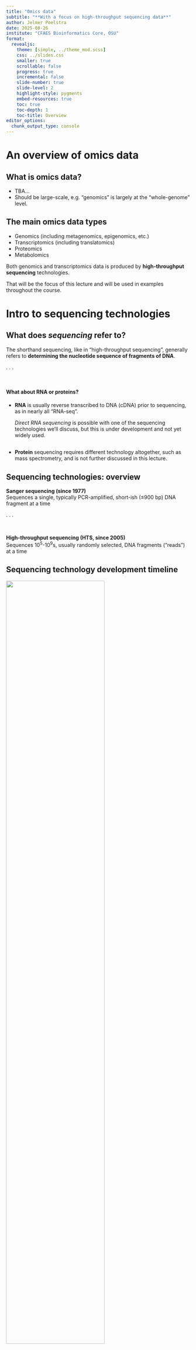```yaml
---
title: "Omics data"
subtitle: "**With a focus on high-throughput sequencing data**"
author: Jelmer Poelstra
date: 2025-08-26
institute: "CFAES Bioinformatics Core, OSU"
format:
  revealjs:
    theme: [simple, ../theme_mod.scss]
    css: ../slides.css
    smaller: true
    scrollable: false
    progress: true
    incremental: false
    slide-number: true
    slide-level: 2
    highlight-style: pygments
    embed-resources: true
    toc: true
    toc-depth: 1
    toc-title: Overview
editor_options: 
  chunk_output_type: console
---
```


# An overview of omics data {background-color="dimgray"}

## What is omics data?

- TBA...
- Should be large-scale, e.g. "genomics" is largely at the "whole-genome" level. 

## The main omics data types

-   Genomics (including metagenomics, epigenomics, etc.)
-   Transcriptomics (including translatomics)
-   Proteomics
-   Metabolomics

Both genomics and transcriptomics data is produced by **high-throughput sequencing** technologies.

That will be the focus of this lecture and will be used in examples throughout the course.

# Intro to sequencing technologies {background-color="dimgray"}

## What does *sequencing* refer to?

The shorthand sequencing, like in "high-throughput sequencing", generally refers to **determining the nucleotide sequence of fragments of DNA**.

. . .

<br>

::: callout-note
#### What about RNA or proteins?

-   **RNA** is usually reverse transcribed to DNA (cDNA) prior to sequencing, as in nearly all "RNA-seq".

    *Direct RNA sequencing* is possible with one of the sequencing technologies we'll discuss, but this is under development and not yet widely used.

<hr style="height:1pt; visibility:hidden;" />

-   **Protein** sequencing requires different technology altogether,
    such as mass spectrometry, and is not further discussed in this lecture.
:::

## Sequencing technologies: overview

**Sanger sequencing (since 1977)**\
Sequences a single, typically PCR-amplified, short-ish (≤900 bp) DNA fragment at a time

. . .

<br>

**High-throughput sequencing (HTS, since 2005)**\
Sequences 10^5^-10^9^s, usually randomly selected, DNA fragments ("reads") at a time

## Sequencing technology development timeline

![](img/seq_timeline2a.png){fig-align="center" width="73%"}

::: legend2
Modified after [Pereira et al. 2020](www.ncbi.nlm.nih.gov/pmc/articles/PMC7019349)
:::

## Sequencing technology development timeline

![](img/seq_timeline2.png){fig-align="center" width="70%"}

::: legend2
Modified after [Pereira et al. 2020](www.ncbi.nlm.nih.gov/pmc/articles/PMC7019349)
:::

## Sequencing cost through time

![https://www.genome.gov/about-genomics/fact-sheets/Sequencing-Human-Genome-cost](img/2022_Sequencing_cost_per_Human_Genome.jpg)

# High-throughput sequencing (HTS) {background-color="dimgray"}

## HTS applications

-   **Whole-genome assembly**

. . .

-   **Variant analysis** (for population genetics/genomics, molecular evolution, GWAS, etc.):

    -   Whole-genome "resequencing"

    -   Reduced-representation libraries (e.g. RADseq, GBS)

. . .

-   **RNA-seq** (transcriptome analysis)

. . .

-   Other functional sequencing methods like **methylation sequencing, ChIP-seq,** etc.

. . .

-   **Microbial community characterization**

    -   Metabarcoding

    -   Shotgun metagenomics

## The main HTS types

::::: columns
::: {.column width="50%"}
**Short-read HTS**

-   AKA Next-Generation Sequencing (NGS)
-   Produces up to billions of 50-300 bp reads
-   Market dominated by Illumina
-   Since 2005 — technology fairly stable
:::

::: {.column width="50%"}
**Long-read HTS**

-   Reads much longer than in NGS but fewer, less accurate, and more costly per base
-   Two main companies: Oxford Nanopore Technologies (ONT) and Pacific Biosciences (PacBio)
-   Since 2011 — remains under rapid development
:::
:::::

. . . 

<br>

::: callout-note
## Short videos explaining the technology (90 s - 5 m each)

- Nanopore: <https://www.youtube.com/watch?v=RcP85JHLmnI>
- Illumina: <https://www.youtube.com/watch?v=fCd6B5HRaZ8>
- PacBio: <https://www.youtube.com/watch?v=_lD8JyAbwEo>
:::

## Read lengths

-   Short-read (Illumina) HTS: 50-300 bp reads

-   Long-read HTS: longer & more variable read lengths (PacBio: 10-50 kbp, ONT: 10-100+ kbp)

<hr style="height:1pt; visibility:hidden;" />

. . .

<details>

<summary>**When are longer reads useful?**</summary>

-   Genome assembly

-   Haplotype and large structural variant calling

-   Transcript isoform identification

-   Taxonomic identification of single reads (microbial metabarcoding)

</details>

. . .

<hr style="height:1pt; visibility:hidden;" />

<details>

<summary>**When does read length not matter (as much)?**</summary>

-   SNP variant analysis

-   Read-as-a-tag: the goal is just to know a read's origin in a reference genome,
    like in counting applications such as RNA-seq

</details>

## Error rates

Currently, no sequencing technology is error-free.

- Illumina error rates are mostly below 0.1%
- **TBA**

::: callout-important
## Error rates are changing

Error rates in one recent type of PacBio sequencing where individual fragments
are sequenced multiple times ("HiFi") *are now lower than in Illumina*.

Error rates of ONT sequencing are also continuously decreasing.
:::

. . .

<br>

::: callout-note
## Quality scores in sequence data

When you get sequences from a high-throughput sequencer, base calls have typically already been made.
Every base is also accompanied by a quality score (inversely related to the estimated error probability).
We'll talk about those in some more detail in a bit.
:::

## Overcoming sequencing errors

Sequencing every bases multiple times,
i.e. having a \>1x so-called "**depth of coverage**" allows to infer the correct sequence:

![](img/coverage2.jpg){fig-align="center" width="45%"}

. . .

<hr style="height:1pt; visibility:hidden;" />

-   Overcoming sequencing errors is made more challenging by natural
    **genetic variation** among and within individuals.

-   Typical depths of coverage: at least 50-100x for genome assembly; 10-30x for resequencing.

# Illumina libraries {background-color="dimgray"}

## Libraries and library prep

We will talk a but about Illumina library prep because this is the most common
type of sequencing, and because throughout the course,
we will use Illumina read files as examples.

In a sequencing context,
a "**library**" is a collection of nucleic acid fragments ready for sequencing.

. . .

<hr style="height:1pt; visibility:hidden;" />

In Illumina and other HTS libraries, these fragments **number in the millions or billions** and are **often** **randomly generated** from input such as genomic DNA:

. . .

![](img/library_prep.png){fig-align="center"}

::: legend2
An overview of the **library prep** procedure.
This is typically done for you by a sequencing facility or company.
:::

## A closer look at the processed DNA fragments

As shown in the previous slide, after library prep,
each DNA fragment is flanked by several types of short sequences that together
make up the "**adapters**":

<br>

![](img/adapters2.png){fig-align="center"}

## Paired-end vs. single-end sequencing

DNA fragments can be sequenced from both ends as shown below —   
this is called **"paired-end" (PE) sequencing**:

![](img/pairedend.png){fig-align="center"}

. . .

<hr style="height:1pt; visibility:hidden;" />

When sequencing is instead **single-end (SE)**, no reverse read is produced:

![](img/singleend.png){fig-align="center"}

## Insert size variation

The size of the DNA fragment can vary -- both by design and because of limited
precision in size selection. In some cases, it is:

-   Shorter than the *combined* read length, leading to **overlapping reads** (this can be useful):

![](img/insert_size_overlap.png){fig-align="center" width="70%"}

. . .

-   Shorter than the *single* read length, leading to "**adapter read-through**" (i.e., the ends of the resulting reads will consist of adapter sequence, which should be removed):

![](img/insert_size_adapter-read-through.png){fig-align="center" width="58%"}

::: callout-note
## Multiplexing!

Using the indices/barcodes in adapters, up to 96 samples can be multiplexed into a single library.
:::

# Reference genomes {background-color="dimgray"}

## Genomes

Most HTS applications either **require a "reference genome"** **or involve its production.**

. . .

<hr style="height:1pt; visibility:hidden;" />

What exactly does "reference genome" refer to? We'll discuss three components to this phrase:

-   **Assembly**\
    It includes a representation of most of the genome DNA sequence: the genome assembly

. . .

-   **Annotation**\
    It (preferably) includes an "annotation" that provides the *locations of genes and other genomic features*, as well as functional information on these features

. . .

-   **Taxonomic identity**\
    Typically considered at the **species level**, so then it should involve the focal species. But:

    -   If needed, it is often possible to work with reference genomes of closely related species

    -   Conversely, multiple reference genomes may exist, e.g. for different subspecies

## Genome size variation

[![https://en.wikipedia.org/wiki/Genome_size](img/Genome_Sizes.png){fig-align="center" width="75%"}](https://en.wikipedia.org/wiki/Genome_size)

## Growth of genome databases

![[Konkel & Slot 2023](https://www.biorxiv.org/content/10.1101/2023.09.08.556886v1)](img/genomes_genbank.png){fig-align="center" width="75%"}

## Genome assemblies

::: incremental
-   With increasing usage & quality of long-read HTS, we are generating better assemblies

-   For chromosome-level assemblies, i.e. with one contiguous sequence for each chromosome, additional technologies than sequencing are often needed (e.g. Hi-C, optical mapping)

-   Many assemblies are not "chromosome-level", but consist of --often 1000s of-- contigs and scaffolds.

-   Even chromosome-level assemblies are not 100% complete
:::

<br>

. . .

<details>

<summary>Question: Contigs vs. scaffolds?</summary>

**Contigs** are contiguous, known stretches of DNA created by the assembly process, basically by overlapping reads.

Often, the order and orientation of two or more contigs is known, but there is a gap of unknown size between them. Such contigs are connected into **scaffolds** with a stretch of `N`s in between.

</details>

# Sequence file types {background-color="dimgray"}

## Overview

All common genetic/genomic data files are **plain-text**, meaning that they can be opened by any text editor. However, they are often **compressed** to save space. The main types are:

-   **FASTA**\
    Simple sequence files, where each entry contains a header and a DNA/AA sequence.\
    Versatile, anything from a genome assemblies, proteomes, and single sequence fragments to alignments can be in this format.

<hr style="height:1pt; visibility:hidden;" />

. . .

-   **FASTQ**\
    The standard format for **HTS reads** — contains a quality score for each nucleotide.

-   **SAM/BAM**\
    An **alignment** format for HTS reads.

<hr style="height:1pt; visibility:hidden;" />

. . .

-   **GTF**/**GFF**\
    Tables (tab-delimited) with information such as genomic coordinates on "**genomic features**" such as genes and exons. The files contain reference **genome annotations**.

## FASTA files

FASTA files contain one or more (sometimes called multi-FASTA) DNA or amino acid sequences, with no limits on the number of sequences or the sequence lengths.

<hr style="height:1pt; visibility:hidden;" />

. . .

As mentioned, they are versatile, and are the standard format for:

-   Genome assembly sequences

-   Transcriptomes and proteomes

-   Sequence downloads from NCBI such as a single gene/protein or other GenBank entry

-   Sequence alignments (but not from HTS reads)

## FASTA files (cont.)

The following example FASTA file contains two entries:

``` bash
>unique_sequence_ID Optional description
ATTCATTAAAGCAGTTTATTGGCTTAATGTACATCAGTGAAATCATAAATGCTAAAAA
>unique_sequence_ID2
ATTCATTAAAGCAGTTTATTGGCTTAATGTACATCAGTGAAATCATAAATGCTAAATG
```

. . .

<hr style="height:1pt; visibility:hidden;" />

Each entry contains a **header** and the **sequence** itself, and:

-   Header lines start with a `>` and are otherwise "free form" but usually provide an identifier (and sometimes metadata) for the sequence
-   The sequence can be spread across multiple lines with a fixed width

. . .

<hr style="height:1pt; visibility:hidden;" />

::: callout-note
#### FASTA file name **extensions** are variable:

-   **Generic** extensions are `.fasta` and `.fa`

-   Other extensions explicitly indicate whether sequences are **nucleotide** (`.fna`) or **amino acids** (`.faa`)
:::

## FASTQ

FASTQ is the standard format for HTS reads.\
**Each** **read forms** **one FASTQ entry** and is represented by four lines, which contain, respectively:

. . .

1.  A **header** that starts with `@` and e.g. uniquely identifies the read
2.  The **sequence** itself
3.  A **`+`** (plus sign)
4.  One-character **quality scores** for each base (hence FASTQ as in "Q" for "quality")

![](img/fastq_header.png){fig-align="center" width="80%"}

## FASTQ quality scores

The quality scores we saw in the read on the previous slide represent an estimate of the error probability of the base call.

Specifically, they correspond to a numeric "Phred" quality score (`Q`), which is a function of the estimated probability that a base call is erroneous (`P`):

> **Q = -10 \* log10(P)**

. . .

<hr style="height:1pt; visibility:hidden;" />

For some specific probabilities and their rough qualitative interpretation for Illumina data:

| Phred quality score | Error probability | Rough interpretation |
|---------------------|-------------------|----------------------|
| **10**              | 1 in 10           | terrible             |
| **20**              | 1 in 100          | bad                  |
| **30**              | 1 in 1,000        | good                 |
| **40**              | 1 in 10,000       | excellent            |

## FASTQ quality scores (cont.)

This numeric quality score is represented in FASTQ files *not by the number itself*, but by a corresponding "ASCII character".

This allows for a single-character representation of each possible score — as a consequence, **each quality score character can conveniently correspond to (& line up with) a base character** in the read.

. . .

| Phred quality score | Error probability | ASCII character |
|---------------------|-------------------|-----------------|
| **10**              | 1 in 10           | `+`             |
| **20**              | 1 in 100          | `5`             |
| **30**              | 1 in 1,000        | `?`             |
| **40**              | 1 in 10,000       | `I`             |

::: callout-tip
## A rule of thumb

In practice, you almost never have to manually check the quality scores of bases in FASTQ files, but if you do, a rule of thumb is that letter characters are good (Phred of 32 and up).
:::

## FASTQ (cont.)

FASTQ files have no size limit, so you may receive a single file per sample, although:

::: incremental
-   With paired-end (PE) sequencing, forward and reverse reads are **split into two files**:\
    forward reads contain `R1` and reverse reads contain `R2` in the file name.

-   If sequencing was done on multiple "lanes", you get separate files for each lane.
:::

<hr style="height:1pt; visibility:hidden;" />

. . .

FASTQ files have the **extension** `.fastq` or `.fq` (but are commonly compressed, leading to `fastq.gz` etc.). All in all, having paired-end FASTQ files for 2 samples could look like this:

``` bash
# A listing of (unusually simple) file names:
sample1_R1.fastq.gz
sample1_R2.fastq.gz
sample2_R1.fastq.gz
sample2_R1.fastq.gz
```

# Questions? {background-color="dimgray"}

<br><br><br><br>

[(Back to the site)](/index.qmd)
